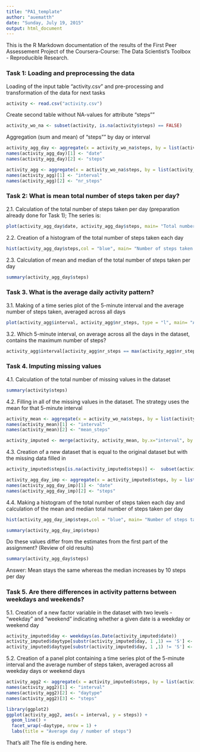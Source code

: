 ```yaml
---
title: "PA1_template"
author: "auematth"
date: "Sunday, July 19, 2015"
output: html_document
---
```


This is the R Markdown documentation of the results of the First Peer Assessement Project of
the Coursera-Course: The Data Scientist's Toolbox - Reproducible Research.


### Task 1: Loading and preprocessing the data

Loading of the input table "activity.csv" and pre-processing and transformation of the data for next tasks
```r
activity <- read.csv("activity.csv")
```
Create second table without NA-values for attribute "steps""
```r
activity_wo_na <- subset(activity, is.na(activity$steps) == FALSE)
```
Aggregation (sum and mean) of "steps"" by day or interval
```r
activity_agg_day <- aggregate(x = activity_wo_na$steps, by = list(activity_wo_na$date), FUN = "sum")
names(activity_agg_day)[1] <- "date"
names(activity_agg_day)[2] <- "steps"

activity_agg <- aggregate(x = activity_wo_na$steps, by = list(activity_wo_na$interval), FUN = "sum")
names(activity_agg)[1] <- "interval"
names(activity_agg)[2] <- "nr_steps"
```

### Task 2: What is mean total number of steps taken per day?

2.1.  Calculation of the total number of steps taken per day (preparation already done for Task 1); The series is:
```r
plot(activity_agg_day$date, activity_agg_day$steps, main= "Total number of steps", xlab = "Date", ylab = "Total number of steps")
```

2.2.  Creation of a histogram of the total number of steps taken each day
```r
hist(activity_agg_day$steps,col = "blue", main= "Number of steps taken per day", xlab = "Number of steps", breaks = 10)
```

2.3.  Calculation of mean and median of the total number of steps taken per day
```r
summary(activity_agg_day$steps)
```

### Task 3. What is the average daily activity pattern?

3.1.  Making of a time series plot of the 5-minute interval  and the average number of steps taken, averaged across all days
```r
plot(activity_agg$interval, activity_agg$nr_steps, type = "l", main= "Average day / number of steps", xlab = "Interval", ylab = "Average number of steps")
```

3.2.  Which 5-minute interval, on average across all the days in the dataset, contains the maximum number of steps?
```r
activity_agg$interval[activity_agg$nr_steps == max(activity_agg$nr_steps)]
```


### Task 4. Imputing missing values

4.1.  Calculation of the total number of missing values in the dataset
```r
summary(activity$steps)
```

4.2.  Filling in all of the missing values in the dataset. The strategy uses the mean for that 5-minute interval
```r
activity_mean <- aggregate(x = activity_wo_na$steps, by = list(activity_wo_na$interval), FUN = "mean")
names(activity_mean)[1] <- "interval"
names(activity_mean)[2] <- "mean_steps"

activity_imputed <- merge(activity, activity_mean, by.x="interval", by.y="interval", all=TRUE)
```

4.3.  Creation of a new dataset that is equal to the original dataset but with the missing data filled in     
```r
activity_imputed$steps[is.na(activity_imputed$steps)] <-  subset(activity_imputed, is.na(activity_imputed$steps) == TRUE)$mean_steps

activity_agg_day_imp <- aggregate(x = activity_imputed$steps, by = list(activity_imputed$date), FUN = "sum")
names(activity_agg_day_imp)[1] <- "date"
names(activity_agg_day_imp)[2] <- "steps"
```

4.4.  Making a histogram of the total number of steps taken each day and calculation of the mean and median total number of steps taken per day
```r
hist(activity_agg_day_imp$steps,col = "blue", main= "Number of steps taken per day", xlab = "Number of steps", breaks = 10)

summary(activity_agg_day_imp$steps)
```

Do these values differ from the estimates from the first part of the assignment? (Review of old results)
```r
summary(activity_agg_day$steps)
```
Answer: Mean stays the same whereas the median increases by 10 steps per day

### Task 5. Are there differences in activity patterns between weekdays and weekends?

5.1.  Creation of a new factor variable in the dataset with two levels - "weekday" and "weekend" indicating whether a given date is a weekday or weekend day
```r
activity_imputed$day <- weekdays(as.Date(activity_imputed$date)) 
activity_imputed$daytype[substr(activity_imputed$day, 1 ,1) == 'S'] <- "weekend"
activity_imputed$daytype[substr(activity_imputed$day, 1 ,1) != 'S'] <- "weekday"
```

5.2.  Creation of a panel plot containing a time series plot of the 5-minute interval and the average number of steps taken, averaged across all weekday days or weekend days   
```r
activity_agg2 <- aggregate(x = activity_imputed$steps, by = list(activity_imputed$interval, activity_imputed$daytype), FUN = "sum")
names(activity_agg2)[1] <- "interval"
names(activity_agg2)[2] <- "daytype"
names(activity_agg2)[3] <- "steps"

library(ggplot2)
ggplot(activity_agg2, aes(x = interval, y = steps)) + 
  geom_line() + 
  facet_wrap(~daytype, nrow = 1) + 
  labs(title = "Average day / number of steps")
```

That's all! The file is ending here.
